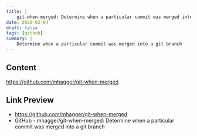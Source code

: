```yaml
---
title: |
    git-when-merged: Determine when a particular commit was merged into a git branch
date: 2020-02-04
draft: false
tags: [github]
summary: |
    Determine when a particular commit was merged into a git branch
---
```


## Content

https://github.com/mhagger/git-when-merged

## Link Preview

- https://github.com/mhagger/git-when-merged
- GitHub - mhagger/git-when-merged: Determine when a particular commit was merged into a git branch
